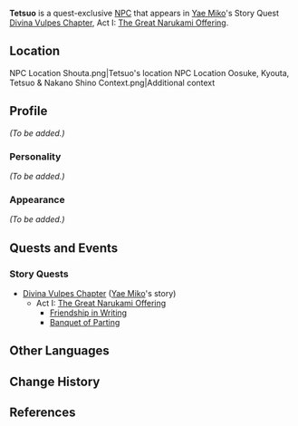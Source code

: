 {{Meta
<!-- Remove this template after adding the missing info -->
|missing_NPC_profile  = yes
}}
{{Character Infobox
|type             = Quest NPC
|image            = NPC Tetsuo.png
|region           = Inazuma
|title            = Reader
|voiceEN          = [https://www.eliastoufexis.com/ Elias Toufexis]<ref>Twitter: [https://twitter.com/EliasToufexis/status/1493967442602651648 EN VA Self Announcement]</ref>
}}
'''Tetsuo''' is a quest-exclusive [[NPC]] that appears in [[Yae Miko]]'s Story Quest [[Divina Vulpes Chapter]], Act I: [[The Great Narukami Offering]].

==Location==
<gallery hideaddbutton="true" captionalign="center">
NPC Location Shouta.png|Tetsuo's location
NPC Location Oosuke, Kyouta, Tetsuo & Nakano Shino Context.png|Additional context
</gallery>

==Profile==
<!-- detailed story/lore information goes here -->
''(To be added.)''

===Personality===
''(To be added.)''

===Appearance===
''(To be added.)''

==Quests and Events==
===Story Quests===
* [[Divina Vulpes Chapter]] ([[Yae Miko]]'s story)
** Act I: [[The Great Narukami Offering]]
*** [[Friendship in Writing]]
*** [[Banquet of Parting]]

==Other Languages==
{{Other Languages
|default_hidden = 1
|en      = Tetsuo
|zhs     = 哲夫
|zhs_rm  = Zhéfū
|zht     = 哲夫
|zht_rm  = Zhéfū
|ja      = 哲夫
|ja_rm   = Tetsuo
|ko      = 테츠오
|ko_rm   = 
|es      = Tetsuo
|fr      = Tetsuo
|ru      = Тэцуо
|th      = Tetsuo
|vi      = Tetsuo
|de      = Tetsuo
|id      = Tetsuo
|pt      = Tetsuo
}}

==Change History==
{{Change History|2.5}}

==References==
{{Reflist}}